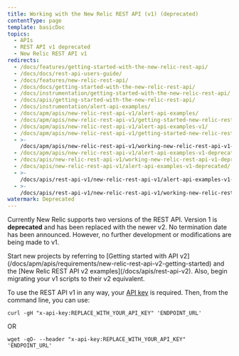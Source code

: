 ```yaml
---
title: Working with the New Relic REST API (v1) (deprecated)
contentType: page
template: basicDoc
topics:
  - APIs
  - REST API v1 deprecated
  - New Relic REST API v1
redirects:
  - /docs/features/getting-started-with-the-new-relic-rest-api/
  - /docs/docs/rest-api-users-guide/
  - /docs/features/new-relic-rest-api/
  - /docs/docs/getting-started-with-the-new-relic-rest-api/
  - /docs/instrumentation/getting-started-with-the-new-relic-rest-api/
  - /docs/apis/getting-started-with-the-new-relic-rest-api/
  - /docs/instrumentation/alert-api-examples/
  - /docs/apm/apis/new-relic-rest-api-v1/alert-api-examples/
  - /docs/apm/apis/new-relic-rest-api-v1/getting-started-new-relic-rest-api/
  - /docs/apm/apis/new-relic-rest-api-v1/alert-api-examples-v1/
  - /docs/apm/apis/new-relic-rest-api-v1/getting-started-new-relic-rest-api-v1/
  - >-
    /docs/apm/apis/new-relic-rest-api-v1/working-new-relic-rest-api-v1-deprecated/
  - /docs/apm/apis/new-relic-rest-api-v1/alert-api-examples-v1-deprecated/
  - /docs/apis/new-relic-rest-api-v1/working-new-relic-rest-api-v1-deprecated/
  - /docs/apis/new-relic-rest-api-v1/alert-api-examples-v1-deprecated/
  - >-
    /docs/apis/rest-api-v1/new-relic-rest-api-v1/alert-api-examples-v1-deprecated/
  - >-
    /docs/apis/rest-api-v1/new-relic-rest-api-v1/working-new-relic-rest-api-v1-deprecated/
watermark: Deprecated
---
```


Currently New Relic supports two versions of the REST API. Version 1 is **deprecated** and has been replaced with the newer v2. No termination date has been announced. However, no further development or modifications are being made to v1.

<Callout variant="important">
  Start new projects by referring to [Getting started with API v2](/docs/apm/apis/requirements/new-relic-rest-api-v2-getting-started) and the [New Relic REST API v2 examples](/docs/apis/rest-api-v2). Also, begin migrating your v1 scripts to their v2 equivalent.
</Callout>

To use the REST API v1 in any way, your [API key](/docs/apm/apis/requirements/api-key) is required. Then, from the command line, you can use:

```
curl -gH "x-api-key:REPLACE_WITH_YOUR_API_KEY" 'ENDPOINT_URL'
```

OR

```
wget -qO- --header "x-api-key:REPLACE_WITH_YOUR_API_KEY" 'ENDPOINT_URL'
```
